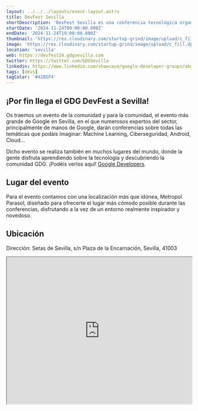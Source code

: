 ```yaml
---
layout: ../../../layouts/event-layout.astro
title: DevFest Sevilla
shortDescription: 'DevFest Sevilla es una conferencia tecnológica organizada por Google Developers Group Sevilla. Ofrecemos charlas, talleres y laboratorios sobre las últimas tecnologías de Google. Únete a nosotros para aprender y conectar con expertos del sector.'
startDate: '2024-11-24T09:00:00.000Z'
endDate: '2024-11-24T19:00:00.000Z'
thumbnail: 'https://res.cloudinary.com/startup-grind/image/upload/c_fill,dpr_2.0,f_auto,g_center,h_1080,q_100,w_1080/v1/gcs/platform-data-goog/events/DF24-Bevy-Thumbnail-Evergreen-Square_98QkDuK.png'
image: 'https://res.cloudinary.com/startup-grind/image/upload/c_fill,dpr_2.0,f_auto,g_center,h_1080,q_100,w_1080/v1/gcs/platform-data-goog/events/DF24-Bevy-Thumbnail-Evergreen-Square_98QkDuK.png'
location: 'sevilla'
web: https://devfest24.gdgsevilla.com
twitter: https://twitter.com/GDGSevilla
linkedin: https://www.linkedin.com/showcase/google-developer-groups/about/
tags: [devs]
tagColor: '#4285F4'
---
```


## ¡Por fin llega el GDG DevFest a Sevilla!

Os traemos un evento de la comunidad y para la comunidad, el evento más grande de Google en Sevilla, en el que numerosos expertos del sector, principalmente de manos de Google, darán conferencias sobre todas las temáticas que podáis imaginar: Machine Learning, Ciberseguridad, Android, Cloud...

Dicho evento se realiza también en muchos lugares del mundo, donde la gente disfruta aprendiendo sobre la tecnología y descubriendo la comunidad GDG. ¡Podéis verlos aquí! [Google Developers](https://developers.google.com/community/devfest?hl=es-419#devfest-map).

## Lugar del evento

Para el evento contamos con una localización más que idónea, Metropol Parasol, diseñado para ofrecerte el lugar más cómodo posible durante las conferencias, disfrutando a la vez de un entorno realmente inspirador y novedoso.

## Ubicación

Dirección: Setas de Sevilla, s/n Plaza de la Encarnación, Sevilla, 41003

<iframe
  style="width: 100%; height: 400px;"
  height="400"
  allowfullscreen=""
  loading="lazy"
  referrerpolicy="no-referrer-when-downgrade"
  src="https://www.google.com/maps/embed?pb=!1m18!1m12!1m3!1d3169.85967899855!2d-5.9918305499999995!3d37.393150600000006!2m3!1f0!2f0!3f0!3m2!1i1024!2i768!4f13.1!3m3!1m2!1s0xd126c05109a541f%3A0xbda4ae6de1fed2c4!2sSetas%20de%20Sevilla!5e0!3m2!1ses!2ses!4v1727505426299!5m2!1ses!2ses"
  aria-label="Setas de Sevilla, s/n Plaza de la Encarnación, Sevilla, 41003"
></iframe>
